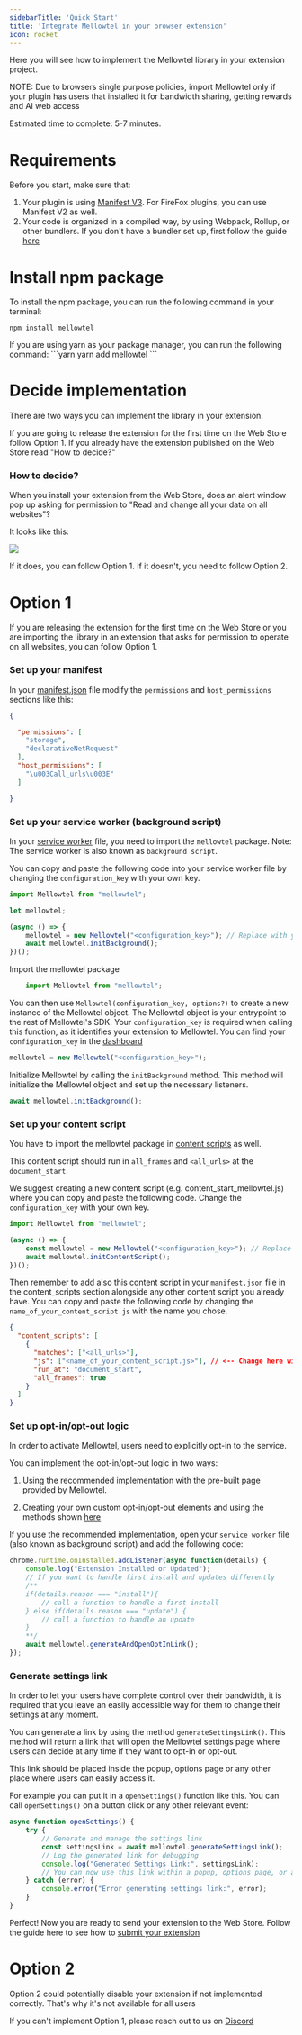 ```yaml
---
sidebarTitle: 'Quick Start'
title: 'Integrate Mellowtel in your browser extension'
icon: rocket
---
```


Here you will see how to implement the Mellowtel library in your extension project.

NOTE: Due to browsers single purpose policies, import Mellowtel only if your plugin has users that installed it for bandwidth sharing, getting rewards and AI web access 


Estimated time to complete: 5-7 minutes.

# Requirements
Before you start, make sure that:

1) Your plugin is using [Manifest V3](https://developer.chrome.com/docs/extensions/develop/migrate/what-is-mv3). For FireFox plugins, you can use Manifest V2 as well.
2) Your code is organized in a compiled way, by using Webpack, Rollup, or other bundlers.
If you don't have a bundler set up, first follow the guide [here](/browser-plugins/static-to-webpack)

# Install npm package

To install the npm package, you can run the following command in your terminal:

```npm
npm install mellowtel
```

<Accordion title="Yarn">
    If you are using yarn as your package manager, you can run the following command:
    ```yarn
    yarn add mellowtel
    ```
</Accordion>

# Decide implementation
There are two ways you can implement the library in your extension.

If you are going to release the extension for the first time on the Web Store follow Option 1.
If you already have the extension published on the Web Store read "How to decide?"

### How to decide?

When you install your extension from the Web Store, does an alert window pop up asking for permission to "Read and change all your data on all websites"?

It looks like this:

<Frame caption="Alert window asking for permission to Read and change all your data on all websites">
    <img src="/images/alert_web_store.png" />
</Frame>

If it does, you can follow Option 1. If it doesn't, you need to follow Option 2.


# Option 1
If you are releasing the extension for the first time on the Web Store or you are importing the library in an extension that asks for permission to operate on all websites, you can follow Option 1.

### Set up your manifest
In your [manifest.json](https://developer.chrome.com/docs/extensions/reference/manifest) file modify the `permissions` and `host_permissions` sections like this:

```json
{

  "permissions": [
    "storage",
    "declarativeNetRequest"
  ],
  "host_permissions": [
    "\u003Call_urls\u003E"
  ]

}
```

### Set up your service worker (background script)

In your [service worker](https://developer.chrome.com/docs/extensions/develop/concepts/service-workers) file, you need to import the `mellowtel` package.
Note: The service worker is also known as `background script`.

You can copy and paste the following code into your service worker file by changing the `configuration_key` with your own key.

```javascript
import Mellowtel from "mellowtel";

let mellowtel;

(async () => {
    mellowtel = new Mellowtel("<configuration_key>"); // Replace with your configuration key
    await mellowtel.initBackground();
})();
```

<Accordion title="Service worker code breakdown">
Import the mellowtel package

```javascript
    import Mellowtel from "mellowtel";
```

You can then use `Mellowtel(configuration_key, options?)` to create a new instance of the Mellowtel object. The Mellowtel object is your entrypoint to the rest of Mellowtel's SDK. Your `configuration_key` is required when calling this function, as it identifies your extension to Mellowtel. You can find your `configuration_key` in the [dashboard](https://www.mellowtel.com/mellowtel-dashboard/#home)
```javascript
mellowtel = new Mellowtel("<configuration_key>");
```

Initialize Mellowtel by calling the `initBackground` method. This method will initialize the Mellowtel object and set up the necessary listeners.
```javascript
await mellowtel.initBackground();
```
</Accordion>


### Set up your content script
You have to import the mellowtel package in [content scripts](https://developer.chrome.com/docs/extensions/develop/concepts/content-scripts) as well.

This content script should run in `all_frames` and `<all_urls>` at the `document_start`.

We suggest creating a new content script (e.g. content_start_mellowtel.js) where you can copy and paste the following code.
Change the `configuration_key` with your own key.

```javascript
import Mellowtel from "mellowtel";

(async () => {
    const mellowtel = new Mellowtel("<configuration_key>"); // Replace with your configuration key
    await mellowtel.initContentScript();
})();
```

Then remember to add also this content script in your `manifest.json` file in the content_scripts section alongside any other content script you already have.
You can copy and paste the following code by changing the `name_of_your_content_script.js` with the name you chose.

```json
{
  "content_scripts": [
    {
      "matches": ["<all_urls>"],
      "js": ["<name_of_your_content_script.js>"], // <-- Change here with the name of your content script
      "run_at": "document_start",
      "all_frames": true
    }
  ]
}
```

### Set up opt-in/opt-out logic
In order to activate Mellowtel, users need to explicitly opt-in to the service.

You can implement the opt-in/opt-out logic in two ways:
1) Using the recommended implementation with the pre-built page provided by Mellowtel.

2) Creating your own custom opt-in/opt-out elements and using the methods shown [here](https://docs.mellowtel.com/concepts/opt-in-out#2-custom-elements)

If you use the recommended implementation, open your `service worker` file (also known as background script) and add the following code:

```javascript
chrome.runtime.onInstalled.addListener(async function(details) {
    console.log("Extension Installed or Updated");
    // If you want to handle first install and updates differently
    /**
    if(details.reason === "install"){
        // call a function to handle a first install
    } else if(details.reason === "update") {
        // call a function to handle an update
    }
    **/
    await mellowtel.generateAndOpenOptInLink();
});
```

### Generate settings link

In order to let your users have complete control over their bandwidth, it is required that you leave an easily accessible way for them to change their settings at any moment.

You can generate a link by using the method `generateSettingsLink()`.
This method will return a link that will open the Mellowtel settings page where users can decide at any time if they want to opt-in or opt-out.

This link should be placed inside the popup, options page or any other place where users can easily access it.

For example you can put it in a `openSettings()` function like this. You can call `openSettings()` on a button click or any other relevant event:

```javascript
async function openSettings() {
    try {
        // Generate and manage the settings link
        const settingsLink = await mellowtel.generateSettingsLink();
        // Log the generated link for debugging
        console.log("Generated Settings Link:", settingsLink);
        // You can now use this link within a popup, options page, or any UI element
    } catch (error) {
        console.error("Error generating settings link:", error);
    }
}
```

Perfect! Now you are ready to send your extension to the Web Store. Follow the guide here to see how to [submit your extension](/browser-plugins/submit-to-chrome-store)

# Option 2

<Warning>Option 2 could potentially disable your extension if not implemented correctly. That's why it's not available for all users </Warning>

If you can't implement Option 1, please reach out to us on [Discord](https://discord.com/invite/txAZp4MSDe)



